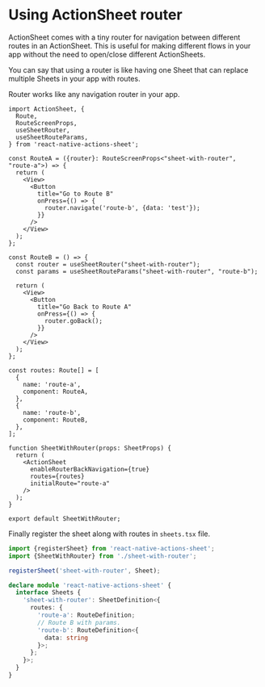 # Using ActionSheet router

ActionSheet comes with a tiny router for navigation between different routes in an ActionSheet. This is useful for making different flows in your app without the need to open/close different ActionSheets.

You can say that using a router is like having one Sheet that can replace multiple Sheets in your app with routes.

Router works like any navigation router in your app.

```tsx
import ActionSheet, {
  Route,
  RouteScreenProps,
  useSheetRouter,
  useSheetRouteParams,
} from 'react-native-actions-sheet';

const RouteA = ({router}: RouteScreenProps<"sheet-with-router", "route-a">) => {
  return (
    <View>
      <Button
        title="Go to Route B"
        onPress={() => {
          router.navigate('route-b', {data: 'test'});
        }}
      />
    </View>
  );
};

const RouteB = () => {
  const router = useSheetRouter("sheet-with-router");
  const params = useSheetRouteParams("sheet-with-router", "route-b");

  return (
    <View>
      <Button
        title="Go Back to Route A"
        onPress={() => {
          router.goBack();
        }}
      />
    </View>
  );
};

const routes: Route[] = [
  {
    name: 'route-a',
    component: RouteA,
  },
  {
    name: 'route-b',
    component: RouteB,
  },
];

function SheetWithRouter(props: SheetProps) {
  return (
    <ActionSheet
      enableRouterBackNavigation={true}
      routes={routes}
      initialRoute="route-a"
    />
  );
}

export default SheetWithRouter;
```

Finally register the sheet along with routes in `sheets.tsx` file.

```ts
import {registerSheet} from 'react-native-actions-sheet';
import {SheetWithRouter} from './sheet-with-router';

registerSheet('sheet-with-router', Sheet);

declare module 'react-native-actions-sheet' {
  interface Sheets {
    'sheet-with-router': SheetDefinition<{
      routes: {
        'route-a': RouteDefinition;
        // Route B with params.
        'route-b': RouteDefinition<{
          data: string
        }>;
      };
    }>;
  }
}
```
